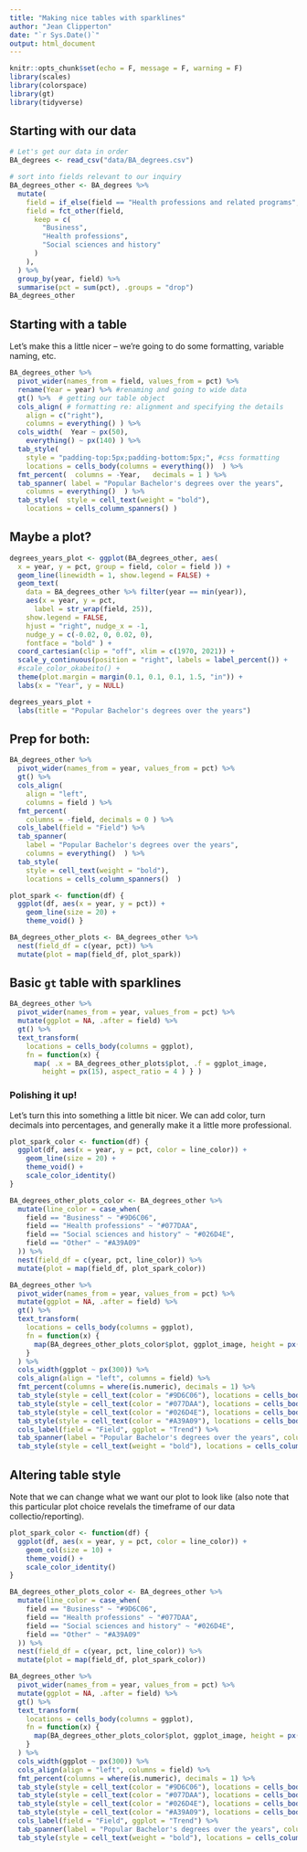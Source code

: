 ```yaml
---
title: "Making nice tables with sparklines"
author: "Jean Clipperton"
date: "`r Sys.Date()`"
output: html_document
---
```


```r
knitr::opts_chunk$set(echo = F, message = F, warning = F)
library(scales)
library(colorspace)
library(gt)
library(tidyverse)
```

## Starting with our data

```r
# Let's get our data in order
BA_degrees <- read_csv("data/BA_degrees.csv")

# sort into fields relevant to our inquiry 
BA_degrees_other <- BA_degrees %>%
  mutate(
    field = if_else(field == "Health professions and related programs", "Health professions", field),
    field = fct_other(field,
      keep = c(
        "Business",
        "Health professions",
        "Social sciences and history"
      )
    ),
  ) %>%
  group_by(year, field) %>%
  summarise(pct = sum(pct), .groups = "drop")
BA_degrees_other
```

## Starting with a table
Let's make this a little nicer -- we're going to do some formatting, variable naming, etc. 

```r
BA_degrees_other %>%
  pivot_wider(names_from = field, values_from = pct) %>%
  rename(Year = year) %>% #renaming and going to wide data
  gt() %>%  # getting our table object
  cols_align( # formatting re: alignment and specifying the details
    align = c("right"),
    columns = everything() ) %>%
  cols_width(  Year ~ px(50),
    everything() ~ px(140) ) %>%
  tab_style(
    style = "padding-top:5px;padding-bottom:5px;", #css formatting
    locations = cells_body(columns = everything())  ) %>%
  fmt_percent(  columns = -Year,   decimals = 1 ) %>%
  tab_spanner( label = "Popular Bachelor's degrees over the years",
    columns = everything()  ) %>%
  tab_style(  style = cell_text(weight = "bold"),
    locations = cells_column_spanners() )
```

## Maybe a plot?

```r
degrees_years_plot <- ggplot(BA_degrees_other, aes(
  x = year, y = pct, group = field, color = field )) +
  geom_line(linewidth = 1, show.legend = FALSE) +
  geom_text(
    data = BA_degrees_other %>% filter(year == min(year)),
    aes(x = year, y = pct,
      label = str_wrap(field, 25)),
    show.legend = FALSE,
    hjust = "right", nudge_x = -1,
    nudge_y = c(-0.02, 0, 0.02, 0),
    fontface = "bold" ) +
  coord_cartesian(clip = "off", xlim = c(1970, 2021)) +
  scale_y_continuous(position = "right", labels = label_percent()) +
  #scale_color_okabeito() +
  theme(plot.margin = margin(0.1, 0.1, 0.1, 1.5, "in")) +
  labs(x = "Year", y = NULL)

degrees_years_plot +
  labs(title = "Popular Bachelor's degrees over the years")
```


## Prep for both:
```r

BA_degrees_other %>%
  pivot_wider(names_from = year, values_from = pct) %>%
  gt() %>%
  cols_align(
    align = "left",
    columns = field ) %>%
  fmt_percent(
    columns = -field, decimals = 0 ) %>%
  cols_label(field = "Field") %>%
  tab_spanner(
    label = "Popular Bachelor's degrees over the years",
    columns = everything()  ) %>%
  tab_style(
    style = cell_text(weight = "bold"),
    locations = cells_column_spanners()  )

plot_spark <- function(df) { 
  ggplot(df, aes(x = year, y = pct)) + 
    geom_line(size = 20) + 
    theme_void() } 

BA_degrees_other_plots <- BA_degrees_other %>%
  nest(field_df = c(year, pct)) %>% 
  mutate(plot = map(field_df, plot_spark))

```

## Basic `gt` table with sparklines


```r
BA_degrees_other %>%
  pivot_wider(names_from = year, values_from = pct) %>%
  mutate(ggplot = NA, .after = field) %>%
  gt() %>%
  text_transform( 
    locations = cells_body(columns = ggplot), 
    fn = function(x) { 
      map( .x = BA_degrees_other_plots$plot, .f = ggplot_image, 
        height = px(15), aspect_ratio = 4 ) } ) 
```

### Polishing it up!
Let's turn this into something a little bit nicer. We can add color, turn decimals into percentages, and generally make it a little more professional.



```r
plot_spark_color <- function(df) {
  ggplot(df, aes(x = year, y = pct, color = line_color)) + 
    geom_line(size = 20) +
    theme_void() +
    scale_color_identity() 
}

BA_degrees_other_plots_color <- BA_degrees_other %>%
  mutate(line_color = case_when( 
    field == "Business" ~ "#9D6C06", 
    field == "Health professions" ~ "#077DAA", 
    field == "Social sciences and history" ~ "#026D4E", 
    field == "Other" ~ "#A39A09" 
  )) %>% 
  nest(field_df = c(year, pct, line_color)) %>%
  mutate(plot = map(field_df, plot_spark_color))

BA_degrees_other %>%
  pivot_wider(names_from = year, values_from = pct) %>%
  mutate(ggplot = NA, .after = field) %>%
  gt() %>%
  text_transform(
    locations = cells_body(columns = ggplot),
    fn = function(x) {
      map(BA_degrees_other_plots_color$plot, ggplot_image, height = px(15), aspect_ratio = 4)
    }
  ) %>%
  cols_width(ggplot ~ px(300)) %>%
  cols_align(align = "left", columns = field) %>%
  fmt_percent(columns = where(is.numeric), decimals = 1) %>%
  tab_style(style = cell_text(color = "#9D6C06"), locations = cells_body(rows = 1, columns = field)) %>% 
  tab_style(style = cell_text(color = "#077DAA"), locations = cells_body(rows = 2, columns = field)) %>% 
  tab_style(style = cell_text(color = "#026D4E"), locations = cells_body(rows = 3, columns = field)) %>% 
  tab_style(style = cell_text(color = "#A39A09"), locations = cells_body(rows = 4, columns = field)) %>% 
  cols_label(field = "Field", ggplot = "Trend") %>%
  tab_spanner(label = "Popular Bachelor's degrees over the years", columns = everything()) %>%
  tab_style(style = cell_text(weight = "bold"), locations = cells_column_spanners())
```

## Altering table style
Note that we can change what we want our plot to look like (also note that this particular plot choice revelals the timeframe of our data collectio/reporting). 

```r
plot_spark_color <- function(df) {
  ggplot(df, aes(x = year, y = pct, color = line_color)) + 
    geom_col(size = 10) +
    theme_void() +
    scale_color_identity() 
}

BA_degrees_other_plots_color <- BA_degrees_other %>%
  mutate(line_color = case_when( 
    field == "Business" ~ "#9D6C06", 
    field == "Health professions" ~ "#077DAA", 
    field == "Social sciences and history" ~ "#026D4E", 
    field == "Other" ~ "#A39A09" 
  )) %>% 
  nest(field_df = c(year, pct, line_color)) %>%
  mutate(plot = map(field_df, plot_spark_color))

BA_degrees_other %>%
  pivot_wider(names_from = year, values_from = pct) %>%
  mutate(ggplot = NA, .after = field) %>%
  gt() %>%
  text_transform(
    locations = cells_body(columns = ggplot),
    fn = function(x) {
      map(BA_degrees_other_plots_color$plot, ggplot_image, height = px(15), aspect_ratio = 4)
    }
  ) %>%
  cols_width(ggplot ~ px(300)) %>%
  cols_align(align = "left", columns = field) %>%
  fmt_percent(columns = where(is.numeric), decimals = 1) %>%
  tab_style(style = cell_text(color = "#9D6C06"), locations = cells_body(rows = 1, columns = field)) %>% 
  tab_style(style = cell_text(color = "#077DAA"), locations = cells_body(rows = 2, columns = field)) %>% 
  tab_style(style = cell_text(color = "#026D4E"), locations = cells_body(rows = 3, columns = field)) %>% 
  tab_style(style = cell_text(color = "#A39A09"), locations = cells_body(rows = 4, columns = field)) %>% 
  cols_label(field = "Field", ggplot = "Trend") %>%
  tab_spanner(label = "Popular Bachelor's degrees over the years", columns = everything()) %>%
  tab_style(style = cell_text(weight = "bold"), locations = cells_column_spanners())
```